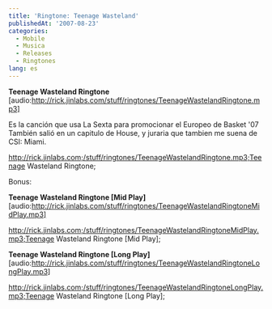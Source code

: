 ```yaml
---
title: 'Ringtone: Teenage Wasteland'
publishedAt: '2007-08-23'
categories:
  - Mobile
  - Musica
  - Releases
  - Ringtones
lang: es
---
```


**Teenage Wasteland Ringtone** \[audio:http://rick.jinlabs.com/stuff/ringtones/TeenageWastelandRingtone.mp3]

Es la canción que usa La Sexta para promocionar el Europeo de Basket '07 También salió en un capitulo de House, y juraria que tambien me suena de CSI: Miami.

http://rick.jinlabs.com;/stuff/ringtones/TeenageWastelandRingtone.mp3;Teenage Wasteland Ringtone;

Bonus:

**Teenage Wasteland Ringtone \[Mid Play]** \[audio:http://rick.jinlabs.com/stuff/ringtones/TeenageWastelandRingtoneMidPlay.mp3]

http://rick.jinlabs.com;/stuff/ringtones/TeenageWastelandRingtoneMidPlay.mp3;Teenage Wasteland Ringtone \[Mid Play];

**Teenage Wasteland Ringtone \[Long Play]** \[audio:http://rick.jinlabs.com/stuff/ringtones/TeenageWastelandRingtoneLongPlay.mp3]

http://rick.jinlabs.com;/stuff/ringtones/TeenageWastelandRingtoneLongPlay.mp3;Teenage Wasteland Ringtone \[Long Play];
